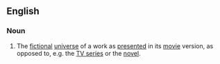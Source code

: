 ==English==

===Noun===
{{en-noun}}
# {{context|fandom}} The [[fictional]] [[universe]] of a work as [[present]]ed in its [[movie]] version, as opposed to, e.g. the [[TV series]] or the [[novel]].